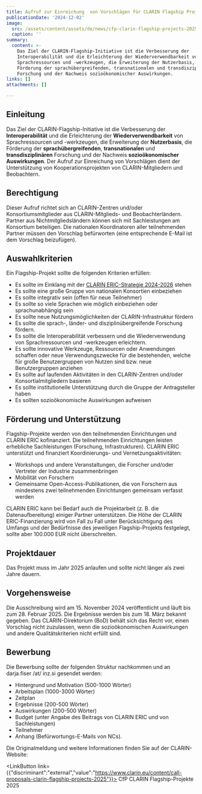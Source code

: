 ```yaml
---
title: Aufruf zur Einreichung  von Vorschlägen für CLARIN Flagship Projekte 2025
publicationDate: '2024-12-02'
image:
  src: /assets/content/assets/de/news/cfp-clarin-flagship-projects-2025/image.png
  caption: ''
summary:
  content: >-
    Das Ziel der CLARIN-Flagship-Initiative ist die Verbesserung der
    Interoperabilität und die Erleichterung der Wiederverwendbarkeit von
    Sprachressourcen und -werkzeugen, die Erweiterung der Nutzerbasis, die
    Förderung der sprachübergreifenden, transnationalen und transdisziplinären
    Forschung und der Nachweis sozioökonomischer Auswirkungen.
links: []
attachments: []

---
```


## Einleitung

Das Ziel der CLARIN-Flagship-Initiative ist die Verbesserung der **Interoperabilität** und die Erleichterung der **Wiederverwendbarkeit** von Sprachressourcen und -werkzeugen, die Erweiterung der **Nutzerbasis**, die Förderung der **sprachübergreifenden**, **transnationalen** und **transdisziplinären** Forschung und der Nachweis **sozioökonomischer** **Auswirkungen**. Der Aufruf zur Einreichung von Vorschlägen dient der Unterstützung von Kooperationsprojekten von CLARIN-Mitgliedern und Beobachtern.

## Berechtigung

Dieser Aufruf richtet sich an CLARIN-Zentren und/oder Konsortiumsmitglieder aus CLARIN-Mitglieds- und Beobachterländern. Partner aus Nichtmitgliedsländern können sich mit Sachleistungen am Konsortium beteiligen. Die nationalen Koordinatoren aller teilnehmenden Partner müssen den Vorschlag befürworten (eine entsprechende E-Mail ist dem Vorschlag beizufügen).

## Auswahlkriterien

Ein Flagship-Projekt sollte die folgenden Kriterien erfüllen:

* Es sollte im Einklang mit der [CLARIN ERIC-Strategie 2024-2026](https://office.clarin.eu/v/CE-2023-2333_CLARIN-Strategy-2024-2026.pdf) stehen
* Es sollte eine große Gruppe von nationalen Konsortien einbeziehen
* Es sollte integrativ sein (offen für neue Teilnehmer)
* Es sollte so viele Sprachen wie möglich einbeziehen oder sprachunabhängig sein
* Es sollte neue Nutzungsmöglichkeiten der CLARIN-Infrastruktur fördern
* Es sollte die sprach-, länder- und disziplinübergreifende Forschung fördern.
* Es sollte die Interoperabilität verbessern und die Wiederverwendung von Sprachressourcen und -werkzeugen erleichtern.
* Es sollte innovative Werkzeuge, Ressourcen oder Anwendungen schaffen oder neue Verwendungszwecke für die bestehenden, welche für große Benutzergruppen von Nutzen sind bzw. neue Benutzergruppen anziehen
* Es sollte auf laufenden Aktivitäten in den CLARIN-Zentren und/oder Konsortialmitgliedern basieren
* Es sollte institutionelle Unterstützung durch die Gruppe der Antragsteller haben
* Es sollten sozioökonomische Auswirkungen aufweisen

## Förderung und Unterstützung

Flagship-Projekte werden von den teilnehmenden Einrichtungen und CLARIN ERIC kofinanziert. Die teilnehmenden Einrichtungen leisten erhebliche Sachleistungen (Forschung, Infrastrukturen). CLARIN ERIC unterstützt und finanziert Koordinierungs- und Vernetzungsaktivitäten:

* Workshops und andere Veranstaltungen, die Forscher und/oder Vertreter der Industrie zusammenbringen
* Mobilität von Forschern
* Gemeinsame Open-Access-Publikationen, die von Forschern aus mindestens zwei teilnehmenden Einrichtungen gemeinsam verfasst werden

CLARIN ERIC kann bei Bedarf auch die Projektarbeit (z. B. die Datenaufbereitung) einiger Partner unterstützen. Die Höhe der CLARIN ERIC-Finanzierung wird von Fall zu Fall unter Berücksichtigung des Umfangs und der Bedürfnisse des jeweiligen Flagship-Projekts festgelegt, sollte aber 100.000 EUR nicht überschreiten.

## Projektdauer

Das Projekt muss im Jahr 2025 anlaufen und sollte nicht länger als zwei Jahre dauern.

## Vorgehensweise

Die Ausschreibung wird am 15. November 2024 veröffentlicht und läuft bis zum 28. Februar 2025. Die Ergebnisse werden bis zum 18. März bekannt gegeben. Das CLARIN-Direktorium (BoD) behält sich das Recht vor, einen Vorschlag nicht zuzulassen, wenn die sozioökonomischen Auswirkungen und andere Qualitätskriterien nicht erfüllt sind.

## Bewerbung

Die Bewerbung sollte der folgenden Struktur nachkommen und an darja.fiser /at/ inz.si gesendet werden:

* Hintergrund und Motivation (500-1000 Wörter)
* Arbeitsplan (1000-3000 Wörter)
* Zeitplan
* Ergebnisse (200-500 Wörter)
* Auswirkungen (200-500 Wörter)
* Budget (unter Angabe des Beitrags von CLARIN ERIC und von Sachleistungen)
* Teilnehmer
* Anhang (Befürwortungs-E-Mails von NCs).

Die Originalmeldung und weitere Informationen finden Sie auf der CLARIN-Website:

<LinkButton link={{"discriminant":"external","value":"https://www.clarin.eu/content/call-proposals-clarin-flagship-projects-2025"}}>
  CfP CLARIN Flagship-Projekte 2025
</LinkButton>

##
